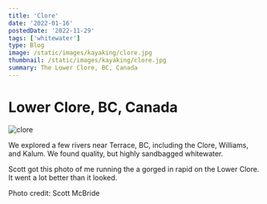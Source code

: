 ```yaml
---
title: 'Clore'
date: '2022-01-16'
postedDate: '2022-11-29'
tags: ['whitewater']
type: Blog
image: /static/images/kayaking/clore.jpg
thumbnail: /static/images/kayaking/clore.jpg
summary: The Lower Clore, BC, Canada
---
```


# Lower Clore, BC, Canada

![clore](/static/images/kayaking/clore.jpg)

We explored a few rivers near Terrace, BC, including the Clore, Williams, and Kalum. We found quality, but highly sandbagged whitewater.

Scott got this photo of me running the a gorged in rapid on the Lower Clore. It went a lot better than it looked.

Photo credit: Scott McBride
